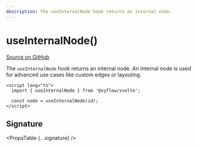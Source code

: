 ```yaml
---
description: The useInternalNode hook returns an internal node.
---
```



# useInternalNode()

[Source on GitHub](https://github.com/xyflow/xyflow/blob/main/packages/svelte/src/lib/hooks/useInternalNode.ts)

The `useInternalNode` hook returns an internal node. An internal node is used for advanced use cases like custom edges or layouting.

```svelte
<script lang="ts">
  import { useInternalNode } from '@xyflow/svelte';

  const node = useInternalNode(id);
</script>
```

## Signature

<PropsTable {...signature} />
